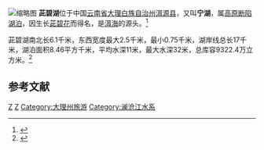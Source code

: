 {{Infobox_lake
 |湖泊名稱 =茈碧湖
 |湖泊照片 = Cibi Lake viewed form north shore.JPG
 |湖泊照片標題 =
 |測深圖 =
 |測深圖標題 =
 |湖泊所在地 =[[云南省|云南省]][[大理白族自治州|大理白族自治州]][[洱源县|洱源县]]
 |座標 = {{coord|26|09||N|99|57||E|display=inline,title|scale:100000}}
 |湖泊類別 =
 |流入 =
 |流出 =
 |集水區面積 =
 |集水區國家 =
 |湖泊長度 =6.1千米
 |湖泊闊度 =2.5千米
 |湖泊面積 =8.46平方千米
 |平均深度 =11米
 |最深深度 =32米
 |水體體積 =9322.4万立方米
 |湖水停留時間 =
 |湖岸線長度 =17千米
 |海拔高度 =
 |湖中島嶼 =
 |湖邊城鎮 =
}}
[[File:Satellite_picture_of_Cibi_Lake_-_ISS017-E.jpg|缩略图]]
'''茈碧湖'''位于中国[[云南省|云南省]][[大理白族自治州|大理白族自治州]][[洱源县|洱源县]]，又叫'''宁湖'''，属[[高原断陷湖泊|高原断陷湖泊]]，因生长[[茈碧花|茈碧花]]而得名，是[[洱海|洱海]]的源头。<ref>{{cite journal |title=洱海 |author=何显耀,杨士斌 |journal=大理 |year=2006 |volume= |issue=4 |pages=31-32 |url=http://www.cqvip.com/qk/83526x/200604/23702093.html |access-date=2010-10-01 |archive-date=2021-05-07 |archive-url=https://web.archive.org/web/20210507092617/http://www.cqvip.com/qk/83526x/200604/23702093.html |dead-url=no }}</ref>

茈碧湖南北长6.1千米，东西宽度最大2.5千米，最小0.75千米，湖岸线总长17千米，湖泊面积8.46平方千米，平均水深11米，最大水深32米，总库容9322.4万立方米。<ref>{{Cite web |url=http://www.yunnan66.com/yunnanfengjing/dalifengjing/241.html |title=大理茈碧湖 |access-date=2010-10-01 |archive-date=2021-10-23 |archive-url=https://web.archive.org/web/20211023221029/http://www.yunnan66.com/yunnanfengjing/dalifengjing/241.html |dead-url=yes }}</ref>


==参考文献==
{{reflist}}
{{Lakes in Yunnan-Guizhou Plateau}}
{{云南地理|水体}}

[[Category:大理州湖泊|Z]]
[[Category:洱源县|Z]]
[[Category:大理州旅游|Category:大理州旅游]]
[[Category:澜沧江水系|Category:澜沧江水系]]
